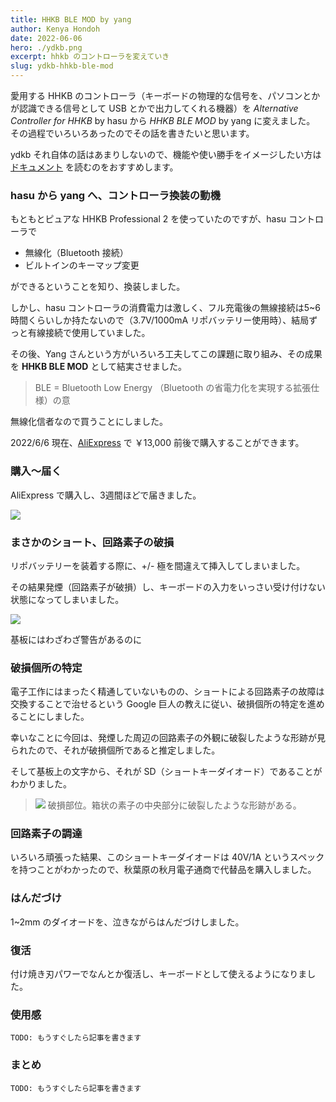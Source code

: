 ---
title: HHKB BLE MOD by yang
author: Kenya Hondoh
date: 2022-06-06
hero: ./ydkb.png
excerpt: hhkb のコントローラを変えていき
slug: ydkb-hhkb-ble-mod
---

愛用する HHKB のコントローラ（キーボードの物理的な信号を、パソコンとかが認識できる信号として USB とかで出力してくれる機器）を *Alternative Controller for HHKB* by hasu から *HHKB BLE MOD* by yang に変えました。
その過程でいろいろあったのでその話を書きたいと思います。

ydkb それ自体の話はあまりしないので、機能や使い勝手をイメージしたい方は [ドキュメント](https://ydkb.io/help/#/) を読むのをおすすめします。

### hasu から yang へ、コントローラ換装の動機

もともとピュアな HHKB Professional 2 を使っていたのですが、hasu コントローラで

- 無線化（Bluetooth 接続）
- ビルトインのキーマップ変更

ができるということを知り、換装しました。

しかし、hasu コントローラの消費電力は激しく、フル充電後の無線接続は5~6時間くらいしか持たないので（3.7V/1000mA リポバッテリー使用時）、結局ずっと有線接続で使用していました。

その後、Yang さんという方がいろいろ工夫してこの課題に取り組み、その成果を **HHKB BLE MOD** として結実させました。

>BLE = Bluetooth Low Energy （Bluetooth の省電力化を実現する拡張仕様）の意

無線化信者なので買うことにしました。

2022/6/6 現在、[AliExpress](https://nl.aliexpress.com/item/1005004000607526.html?gatewayAdapt=glo2nld) で ￥13,000 前後で購入することができます。

### 購入～届く

AliExpress で購入し、3週間ほどで届きました。

![](./ydkb-board.png)

### まさかのショート、回路素子の破損

リポバッテリーを装着する際に、+/- 極を間違えて挿入してしまいました。

その結果発煙（回路素子が破損）し、キーボードの入力をいっさい受け付けない状態になってしまいました。

![](./warning.png)

基板にはわざわざ警告があるのに

### 破損個所の特定

電子工作にはまったく精通していないものの、ショートによる回路素子の故障は交換することで治せるという Google 巨人の教えに従い、破損個所の特定を進めることにしました。

幸いなことに今回は、発煙した周辺の回路素子の外観に破裂したような形跡が見られたので、それが破損個所であると推定しました。

そして基板上の文字から、それが SD（ショートキーダイオード）であることがわかりました。

>![](./broken.png)
> 破損部位。箱状の素子の中央部分に破裂したような形跡がある。

### 回路素子の調達

いろいろ頑張った結果、このショートキーダイオードは 40V/1A というスペックを持つことがわかったので、秋葉原の秋月電子通商で代替品を購入しました。

### はんだづけ

1~2mm のダイオードを、泣きながらはんだづけしました。

### 復活

付け焼き刃パワーでなんとか復活し、キーボードとして使えるようになりました。

### 使用感

`TODO: もうすぐしたら記事を書きます`

### まとめ

`TODO: もうすぐしたら記事を書きます`

